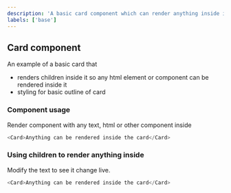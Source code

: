 ```yaml
---
description: 'A basic card component which can render anything inside it '
labels: ['base']
---
```



## Card component

An example of a basic card that

- renders children inside it so any html element or component can be rendered inside it
- styling for basic outline of card

### Component usage

Render component with any text, html or other component inside

```js
<Card>Anything can be rendered inside the card</Card>
```

### Using children to render anything inside

Modify the text to see it change live.

```js live
<Card>Anything can be rendered inside the card</Card>
```
